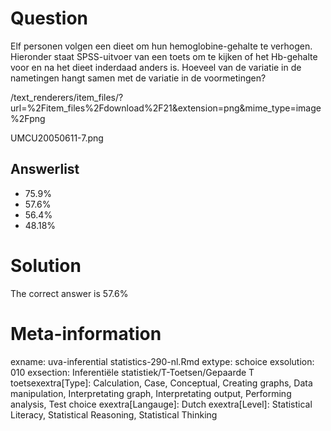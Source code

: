 Question
========

Elf personen volgen een dieet om hun hemoglobine-gehalte te verhogen. Hieronder staat SPSS-uitvoer van een toets om te kijken of het Hb-gehalte voor en na het dieet inderdaad anders is. Hoeveel van de variatie in de nametingen hangt samen met de variatie in de voormetingen? 

 /text_renderers/item_files/?url=%2Fitem_files%2Fdownload%2F21&extension=png&mime_type=image%2Fpng 

 UMCU20050611-7.png 

Answerlist
----------
* 75.9%
* 57.6%
* 56.4%
* 48.18%

Solution
========

The correct answer is  57.6% 

Meta-information
================
exname: uva-inferential statistics-290-nl.Rmd 
extype: schoice 
exsolution: 010 
exsection: Inferentiële statistiek/T-Toetsen/Gepaarde T toetsexextra[Type]: Calculation, Case, Conceptual, Creating graphs, Data manipulation, Interpretating graph, Interpretating output, Performing analysis, Test choice 
exextra[Langauge]: Dutch 
exextra[Level]: Statistical Literacy, Statistical Reasoning, Statistical Thinking 
